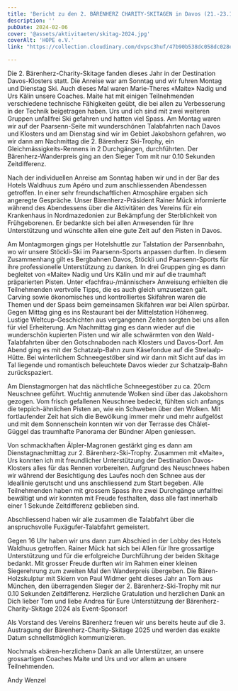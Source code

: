 ```yaml
---
title: 'Bericht zu den 2. BÄRENHERZ CHARITY-SKITAGEN in Davos (21.-23.1.2024)'
description: ''
pubDate: 2024-02-06
cover: '@assets/aktivitaeten/skitag-2024.jpg'
coverAlt: 'HOPE e.V.'
link: "https://collection.cloudinary.com/dvpsc3huf/47b90b538dc058dc028ed977be81e660?"

---
```


Die 2. Bärenherz-Charity-Skitage fanden dieses Jahr in der Destination Davos-Klosters statt. Die Anreise war am Sonntag und wir fuhren Montag und Dienstag Ski.
Auch dieses Mal waren Marie-Theres «Maite» Nadig und Urs Kälin unsere Coaches.
Maite hat mit einigen Teilnehmenden verschiedene technische Fähigkeiten geübt, die bei allen zu Verbesserung in der Technik beigetragen haben. Urs und ich sind mit zwei weiteren Gruppen unfallfrei Ski gefahren und hatten viel Spass.
Am Montag waren wir auf der Paarsenn-Seite mit wunderschönen Talabfahrten nach Davos und Klosters und am Dienstag sind wir im Gebiet Jakobshorn gefahren, wo wir dann am Nachmittag
die 2. Bärenherz Ski-Trophy, ein Gleichmässigkeits-Rennens in 2 Durchgängen, durchführten. Der Bärenherz-Wanderpreis ging an den Sieger Tom mit nur 0.10 Sekunden Zeitdifferenz.

Nach der individuellen Anreise am Sonntag haben wir und in der Bar des Hotels Waldhuus zum Apéro und zum anschliessenden Abendessen getroffen. In einer sehr freundschaftlichen Atmosphäre ergaben sich angeregte Gespräche.
Unser Bärenherz-Präsident Rainer Mück informierte während des Abendessens über die Aktivitäten des Vereins für ein Krankenhaus in Nordmazedonien zur Bekämpfung der Sterblichkeit von Frühgeborenen. Er bedankte sich bei allen Anwesenden für Ihre Unterstützung und wünschte allen eine gute Zeit auf den Pisten in Davos.

Am Montagmorgen gings per Hotelshuttle zur Talstation der Parsennbahn, wo wir unsere Stöckli-Ski im Paarsenn-Sports anpassen durften. In diesem Zusammenhang gilt es Bergbahnen Davos, Stöckli und Paarsenn-Sports für ihre professionelle Unterstützung zu danken.
In drei Gruppen ging es dann begleitet von «Maite» Nadig und Urs Kälin und mir auf die traumhaft präparierten Pisten. Unter «fachfrau-/männischer» Anweisung erhielten die Teilnehmenden wertvolle Tipps, die es auch gleich umzusetzen galt. Carving sowie ökonomisches und kontrolliertes Skifahren waren die Themen und der Spass beim gemeinsamen Skifahren war bei Allen spürbar.
Gegen Mittag ging es ins Restaurant bei der Mittelstation Höhenweg. Lustige Weltcup-Geschichten aus vergangenen Zeiten sorgten bei uns allen für viel Erheiterung.
Am Nachmittag ging es dann wieder auf die wunderschön kupierten Pisten und wir alle schwärmten von den Wald-Talabfahrten über den Gotschnaboden nach Klosters und Davos-Dorf.
Am Abend ging es mit der Schatzalp-Bahn zum Käsefondue auf die Strelaalp-Hütte. Bei winterlichem Schneegestöber sind wir dann mit Sicht auf das im Tal liegende und romantisch beleuchtete Davos wieder zur Schatzalp-Bahn zurückspaziert.

Am Dienstagmorgen hat das nächtliche Schneegestöber zu ca. 20cm Neuschnee geführt. Wuchtig anmutende Wolken sind über das Jakobshorn gezogen. Vom frisch gefallenen Neuschnee bedeckt, fühlten sich anfangs die teppich-ähnlichen Pisten an, wie ein Schweben über den Wolken. 
Mit fortlaufender Zeit hat sich die Bewölkung immer mehr und mehr aufgelöst und mit dem Sonnenschein konnten wir von der Terrasse des Châlet-Güggel das traumhafte Panorama der Bündner Alpen geniessen.

Von schmackhaften Älpler-Magronen gestärkt ging es dann am Dienstagnachmittag zur 2. Bärenherz-Ski-Trophy. Zusammen mit «Maite», Urs konnten ich mit freundlicher Unterstützung der Destination Davos-Klosters alles für das Rennen vorbereiten. Aufgrund des Neuschnees haben wir während der Besichtigung des Laufes noch den Schnee aus der Ideallinie gerutscht und uns anschliessend zum Start begeben. Alle Teilnehmenden haben mit grossem Spass ihre zwei Durchgänge unfallfrei bewältigt und wir konnten mit Freude festhalten, dass alle fast innerhalb einer 1 Sekunde Zeitdifferenz geblieben sind. 

Abschliessend haben wir alle zusammen die Talabfahrt über die anspruchsvolle Fuxägufer-Talabfahrt gemeistert.

Gegen 16 Uhr haben wir uns dann zum Abschied in der Lobby des Hotels Waldhuus getroffen. 
Rainer Mück hat sich bei Allen für Ihre grossartige Unterstützung und für die erfolgreiche Durchführung der beiden Skitage bedankt.
Mit grosser Freude durften wir im Rahmen einer kleinen Siegerehrung zum zweiten Mal den Wanderpreis übergeben. Die Bären-Holzskulptur mit Skiern von Paul Widmer geht dieses Jahr an Tom aus München, den überragenden Sieger der 2. Bärenherz-Ski-Trophy mit nur 0.10 Sekunden Zeitdifferenz. Herzliche Gratulation und herzlichen Dank an Dich lieber Tom und liebe Andrea für Eure Unterstützung der Bärenherz-Charity-Skitage 2024 als Event-Sponsor!

Als Vorstand des Vereins Bärenherz freuen wir uns bereits heute auf die 3. Austragung der Bärenherz-Charity-Skitage 2025 und werden das exakte Datum schnellstmöglich kommunizieren.

Nochmals «bären-herzlichen» Dank an alle Unterstützer, an unsere grossartigen Coaches Maite und Urs und vor allem an unsere Teilnehmenden.

Andy Wenzel